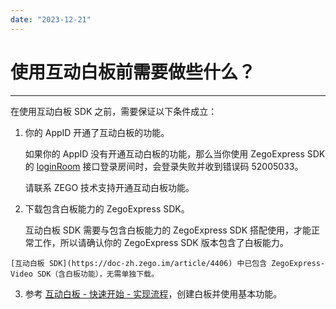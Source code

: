 ```yaml
---
date: "2023-12-21"
---
```

# 使用互动白板前需要做些什么？

-------

在使用互动白板 SDK 之前，需要保证以下条件成立：

1. 你的 AppID 开通了互动白板的功能。

    如果你的 AppID 没有开通互动白板的功能，那么当你使用 ZegoExpress SDK 的 [loginRoom](https://doc-zh.zego.im/article/api?doc=Express_Video_SDK_API~Java~class~im-zego-zegoexpress-zego-express-engine#login-room) 接口登录房间时，会登录失败并收到错误码 52005033。

    请联系 ZEGO 技术支持开通互动白板功能。

2. 下载包含白板能力的 ZegoExpress SDK。
    
    互动白板 SDK 需要与包含白板能力的 ZegoExpress SDK 搭配使用，才能正常工作，所以请确认你的 ZegoExpress SDK 版本包含了白板能力。

<Note title="说明">
 

    [互动白板 SDK](https://doc-zh.zego.im/article/4406) 中已包含 ZegoExpress-Video SDK（含白板功能），无需单独下载。
    
</Note>



3. 参考 [互动白板 - 快速开始 - 实现流程](https://doc-zh.zego.im/article/8941#3)，创建白板并使用基本功能。
